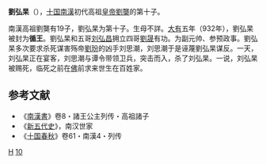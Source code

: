 '''劉弘杲'''（{{bd|923年||943年||catIdx=L}}），[[五代十国|十国]][[南漢|南漢]]初代高祖[[皇帝|皇帝]][[劉龑|劉龑]]的第十子。

南漢高祖劉龑有19子，劉弘杲为第十子。生母不詳。[[大有_(年號)|大有]]五年（932年），劉弘杲被封为'''循王'''。劉弘杲和五哥[[刘弘昌|刘弘昌]]拥立四哥[[劉晟|劉晟]]有功。为副元帅、参预政事。劉弘杲多次要求杀死谋害殇帝[[劉玢|劉玢]]的凶手刘思潮，刘思潮于是诬蔑劉弘杲谋反。一天，刘弘杲正在宴客，刘思潮与谭令带领卫兵，突击而入，杀了刘弘杲。一说，刘弘杲被赐死，临死之前在[[佛|佛]]前求来世生在百姓家。

==参考文献==
*《[[南漢書|南漢書]]》卷8・諸王公主列传・高祖諸子
*《[[新五代史|新五代史]]》，南汉世家
*《[[十国春秋|十国春秋]]》卷61・南漢4・列传
 
[[Category:刘姓|H]]
[[Category:南漢高祖皇子|10]]